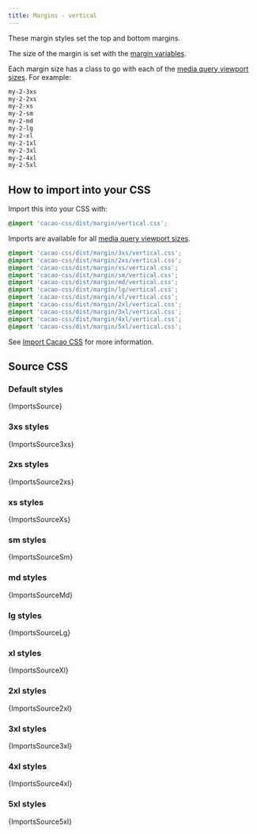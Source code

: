 ```yaml
---
title: Margins - vertical
---
```


These margin styles set the top and bottom margins.

The size of the margin is set with the [margin variables](/styles/margin/variables).

Each margin size has a class to go with each of the [media query viewport sizes](/styles/media#viewport-media-queries). For example:

```css
my-2-3xs
my-2-2xs
my-2-xs
my-2-sm
my-2-md
my-2-lg
my-2-xl
my-2-1xl
my-2-3xl
my-2-4xl
my-2-5xl
```


## How to import into your CSS

Import this into your CSS with:

```css
@import 'cacao-css/dist/margin/vertical.css';
```

Imports are available for all [media query viewport sizes](/styles/media#viewport-media-queries).

```css
@import 'cacao-css/dist/margin/3xs/vertical.css';
@import 'cacao-css/dist/margin/2xs/vertical.css';
@import 'cacao-css/dist/margin/xs/vertical.css';
@import 'cacao-css/dist/margin/sm/vertical.css';
@import 'cacao-css/dist/margin/md/vertical.css';
@import 'cacao-css/dist/margin/lg/vertical.css';
@import 'cacao-css/dist/margin/xl/vertical.css';
@import 'cacao-css/dist/margin/2xl/vertical.css';
@import 'cacao-css/dist/margin/3xl/vertical.css';
@import 'cacao-css/dist/margin/4xl/vertical.css';
@import 'cacao-css/dist/margin/5xl/vertical.css';
```

See [Import Cacao CSS](/import) for more information.

## Source CSS

<!-- markdownlint-disable -->

### Default styles

<CodeBlock language="css" title="margin/vertical.css">{ImportsSource}</CodeBlock>

### 3xs styles

<CodeBlock language="css" title="margin/3xs/vertical.css">{ImportsSource3xs}</CodeBlock>

### 2xs styles

<CodeBlock language="css" title="margin/2xs/vertical.css">{ImportsSource2xs}</CodeBlock>

### xs styles

<CodeBlock language="css" title="margin/xs/vertical.css">{ImportsSourceXs}</CodeBlock>

### sm styles

<CodeBlock language="css" title="margin/sm/vertical.css">{ImportsSourceSm}</CodeBlock>

### md styles

<CodeBlock language="css" title="margin/md/vertical.css">{ImportsSourceMd}</CodeBlock>

### lg styles

<CodeBlock language="css" title="margin/lg/vertical.css">{ImportsSourceLg}</CodeBlock>

### xl styles

<CodeBlock language="css" title="margin/xl/vertical.css">{ImportsSourceXl}</CodeBlock>

### 2xl styles

<CodeBlock language="css" title="margin/2xl/vertical.css">{ImportsSource2xl}</CodeBlock>

### 3xl styles

<CodeBlock language="css" title="margin/3xl/vertical.css">{ImportsSource3xl}</CodeBlock>

### 4xl styles

<CodeBlock language="css" title="margin/4xl/vertical.css">{ImportsSource4xl}</CodeBlock>

### 5xl styles

<CodeBlock language="css" title="margin/5xl/vertical.css">{ImportsSource5xl}</CodeBlock>
